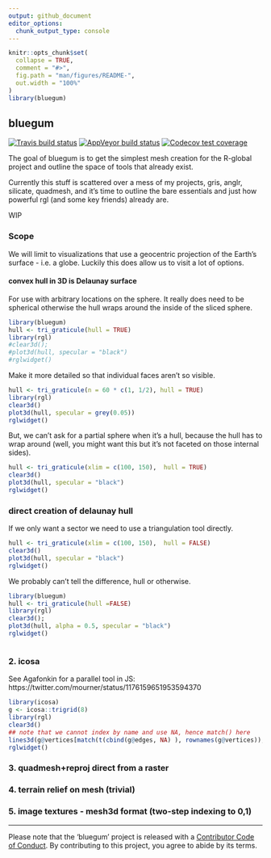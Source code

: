 ```yaml
---
output: github_document
editor_options: 
  chunk_output_type: console
---
```


<!-- README.md is generated from README.Rmd. Please edit that file -->

```r
knitr::opts_chunk$set(
  collapse = TRUE,
  comment = "#>",
  fig.path = "man/figures/README-",
  out.width = "100%"
)
library(bluegum)
```

## bluegum

<!-- badges: start -->
[![Travis build status](https://travis-ci.org/mdsumner/bluegum.svg?branch=master)](https://travis-ci.org/mdsumner/bluegum)
[![AppVeyor build status](https://ci.appveyor.com/api/projects/status/github/mdsumner/bluegum?branch=master&svg=true)](https://ci.appveyor.com/project/mdsumner/bluegum)
[![Codecov test coverage](https://codecov.io/gh/mdsumner/bluegum/branch/master/graph/badge.svg)](https://codecov.io/gh/mdsumner/bluegum?branch=master)
<!-- badges: end -->

The goal of bluegum is to get the simplest mesh creation for the R-global project and outline the space of tools that already exist. 

Currently this stuff is scattered over a mess of my projects, gris, anglr, silicate, quadmesh, and it's time to outline the bare essentials and just how powerful rgl (and some key friends) already are. 

WIP

### Scope

We will limit to visualizations that use a geocentric projection of the Earth's surface - i.e. a globe. Luckily this does allow us to visit a lot of options. 

####  convex hull in 3D is Delaunay surface

For use with arbitrary locations on the sphere. It really does need to be spherical  otherwise the hull wraps around the inside of the sliced sphere. 

```r
library(bluegum)
hull <- tri_graticule(hull = TRUE)
library(rgl)
#clear3d();
#plot3d(hull, specular = "black")
#rglwidget()
```

Make it more detailed so that individual faces aren't so visible. 

```r
hull <- tri_graticule(n = 60 * c(1, 1/2), hull = TRUE)
library(rgl)
clear3d()
plot3d(hull, specular = grey(0.05))
rglwidget()

```

But, we can't ask for a partial sphere when it's a hull, because the hull has to wrap around (well, you might want this but it's not faceted on those internal sides). 

```r
hull <- tri_graticule(xlim = c(100, 150),  hull = TRUE)
clear3d()
plot3d(hull, specular = "black")
rglwidget()
```


### direct creation of delaunay hull

If we only want a sector we need to use a triangulation tool directly. 

```r
hull <- tri_graticule(xlim = c(100, 150),  hull = FALSE)
clear3d()
plot3d(hull, specular = "black")
rglwidget()
```

We probably can't tell the difference, hull or otherwise. 

```r
library(bluegum)
hull <- tri_graticule(hull =FALSE)
library(rgl)
clear3d();
plot3d(hull, alpha = 0.5, specular = "black")
rglwidget()



```


### 2.  icosa

See Agafonkin for a parallel tool in JS: https://twitter.com/mourner/status/1176159651953594370


```R
library(icosa)
g <- icosa::trigrid(8)
library(rgl)
clear3d()
## note that we cannot index by name and use NA, hence match() here
lines3d(g@vertices[match(t(cbind(g@edges, NA) ), rownames(g@vertices)), ])
rglwidget()
```

### 3.  quadmesh+reproj direct from a raster

### 4. terrain relief on mesh (trivial)

### 5. image textures - mesh3d format (two-step indexing to 0,1)


---

Please note that the 'bluegum' project is released with a
  [Contributor Code of Conduct](CODE_OF_CONDUCT.md).
  By contributing to this project, you agree to abide by its terms.
  
  
